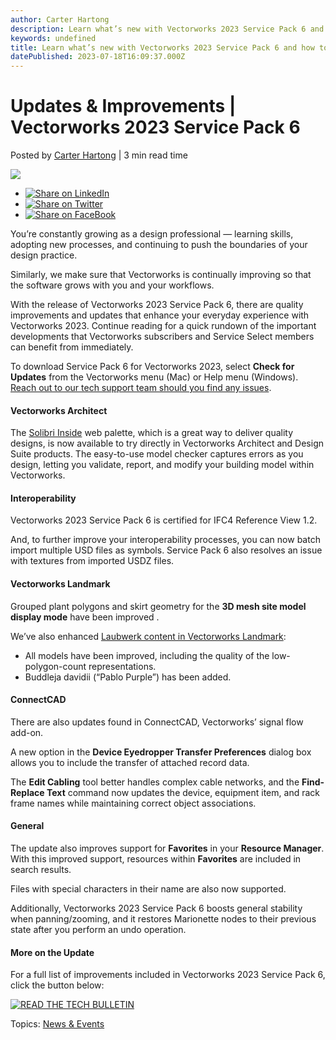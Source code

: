 ```yaml
---
author: Carter Hartong
description: Learn what’s new with Vectorworks 2023 Service Pack 6 and how to download the update.
keywords: undefined
title: Learn what’s new with Vectorworks 2023 Service Pack 6 and how to download the update. 
datePublished: 2023-07-18T16:09:37.000Z
---
```

  

# Updates & Improvements | Vectorworks 2023 Service Pack 6

 Posted by [Carter Hartong](https://blog.vectorworks.net/author/carter-hartong) | 3 min read time 

![](https://blog.vectorworks.net/hubfs/2305_Vectorworks-2023_SP5-Blog-Creative-no-text.jpg) 

* [![Share on LinkedIn](https://2659751.fs1.hubspotusercontent-na1.net/hubfs/2659751/michaelDemo/share-LI.png)](http://www.linkedin.com/shareArticle?mini=true&url=https%3A%2F%2Fblog.vectorworks.net%2Fvectorworks-2023-service-pack-6-now-available)
* [![Share on Twitter](https://2659751.fs1.hubspotusercontent-na1.net/hubfs/2659751/michaelDemo/share-TW.png)](https://www.twitter.com/share?text=Updates%20&%20Improvements%20|%20Vectorworks%202023%20Service%20Pack%206&url=https%3A%2F%2Fblog.vectorworks.net%2Fvectorworks-2023-service-pack-6-now-available&via=PMGTweets)
* [![Share on FaceBook](https://2659751.fs1.hubspotusercontent-na1.net/hubfs/2659751/michaelDemo/share-FB.png)](https://www.facebook.com/sharer/sharer.php?u=https%3A%2F%2Fblog.vectorworks.net%2Fvectorworks-2023-service-pack-6-now-available)

You’re constantly growing as a design professional — learning skills, adopting new processes, and continuing to push the boundaries of your design practice.

Similarly, we make sure that Vectorworks is continually improving so that the software grows with you and your workflows.

With the release of Vectorworks 2023 Service Pack 6, there are quality improvements and updates that enhance your everyday experience with Vectorworks 2023\. Continue reading for a quick rundown of the important developments that Vectorworks subscribers and Service Select members can benefit from immediately.

To download Service Pack 6 for Vectorworks 2023, select **Check for Updates** from the Vectorworks menu (Mac) or Help menu (Windows). [Reach out to our tech support team should you find any issues](../../../net/vectorworks/blog/index.html).

#### Vectorworks Architect

The [Solibri Inside](https://www.solibri.com/inside?utm%5Fcampaign=Solibri%2520Inside&utm%5Fsource=vectorworks) web palette, which is a great way to deliver quality designs, is now available to try directly in Vectorworks Architect and Design Suite products. The easy-to-use model checker captures errors as you design, letting you validate, report, and modify your building model within Vectorworks.

#### Interoperability

Vectorworks 2023 Service Pack 6 is certified for IFC4 Reference View 1.2.

And, to further improve your interoperability processes, you can now batch import multiple USD files as symbols. Service Pack 6 also resolves an issue with textures from imported USDZ files.

#### Vectorworks Landmark 

Grouped plant polygons and skirt geometry for the **3D mesh site model display mode** have been improved .

We’ve also enhanced [Laubwerk content in Vectorworks Landmark](../../../net/vectorworks/blog/vectorworks-laubwerk-will-improve-your-site-design-workflow.html):

* All models have been improved, including the quality of the low-polygon-count representations.
* Buddleja davidii (“Pablo Purple”) has been added.

#### ConnectCAD

There are also updates found in ConnectCAD, Vectorworks’ signal flow add-on.

A new option in the **Device Eyedropper Transfer Preferences** dialog box allows you to include the transfer of attached record data.

The **Edit Cabling** tool better handles complex cable networks, and the **Find-Replace Text** command now updates the device, equipment item, and rack frame names while maintaining correct object associations.

#### General

The update also improves support for **Favorites** in your **Resource Manager**. With this improved support, resources within **Favorites** are included in search results.

Files with special characters in their name are also now supported.

Additionally, Vectorworks 2023 Service Pack 6 boosts general stability when panning/zooming, and it restores Marionette nodes to their previous state after you perform an undo operation.

#### More on the Update

For a full list of improvements included in Vectorworks 2023 Service Pack 6, click the button below:

[![READ THE TECH BULLETIN](https://no-cache.hubspot.com/cta/default/3018241/28849163-bc35-442e-bb1f-5b39cb84c440.png)](https://cta-redirect.hubspot.com/cta/redirect/3018241/28849163-bc35-442e-bb1f-5b39cb84c440) 

 Topics: [News & Events](https://blog.vectorworks.net/topic/news-events) 

  